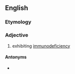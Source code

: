 ==English==

===Etymology===
{{prefix|immuno|deficient|lang=en}}

===Adjective===
{{en-adj}}

# exhibiting [[immunodeficiency]]

====Antonyms====
* {{l|en|immunocompetent}}